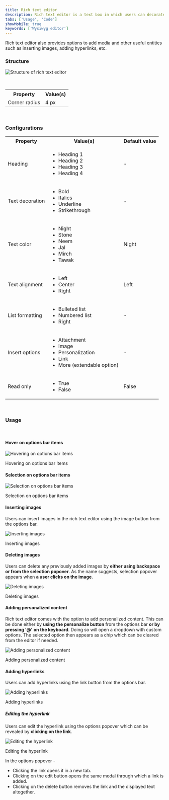 ```yaml
---
title: Rich text editor
description: Rich text editor is a text box in which users can decorate and format the text.
tabs: ['Usage', 'Code']
showMobile: true
keywords: ['Wysiwyg editor']
---
```


Rich text editor also provides options to add media and other useful entities such as inserting images, adding hyperlinks, etc.

### Structure

![Structure of rich text editor](./images/richtext-8.png)

<br/>
<table style={{width: "100%"}}>
 <tbody>
   <tr>
     <th style={{width:"50%",  textAlign: "left"}}>Property</th>
     <th style={{width:"50%",  textAlign: "left"}}>Value(s)</th>
   </tr>
   <tr style={{verticalAlign: "top"}}>
      <td>Corner radius</td>
      <td>4 px</td>
   </tr>
 </tbody>
</table>
<br/>

### Configurations
<table style={{width: "100%"}}>
  <tbody>
    <tr>
      <th style={{width:"33%", textAlign: "left"}}>Property</th>
      <th style={{width:"33%", textAlign: "left"}}>Value(s)</th>
      <th style={{width:"33%", textAlign: "left"}}>Default value</th>
    </tr>
    <tr style={{verticalAlign: "top"}}>
      <td>Heading</td>
      <td>
        <ul>
            <li>Heading 1</li>
            <li>Heading 2</li>
            <li>Heading 3</li>
            <li>Heading 4</li>
        </ul>
      </td>
      <td>-</td>
    </tr>
    <tr style={{verticalAlign: "top"}}>
      <td>Text decoration</td>
      <td>
        <ul>
            <li>Bold</li>
            <li>Italics</li>
            <li>Underline</li>
            <li>Strikethrough</li>
        </ul>
      </td>
      <td>-</td>
    </tr>
    <tr style={{verticalAlign: "top"}}>
      <td>Text color</td>
      <td>
        <ul>
            <li>Night</li>
            <li>Stone</li>
            <li>Neem</li>
            <li>Jal</li>
            <li>Mirch</li>
            <li>Tawak</li>
        </ul>
      </td>
      <td>Night</td>
    </tr>
    <tr style={{verticalAlign: "top"}}>
      <td>Text alignment</td>
      <td>
        <ul>
            <li>Left</li>
            <li>Center</li>
            <li>Right</li>
        </ul>
      </td>
      <td>Left</td>
    </tr>
    <tr style={{verticalAlign: "top"}}>
      <td>List formatting</td>
      <td>
        <ul>
            <li>Bulleted list</li>
            <li>Numbered list</li>
            <li>Right</li>
        </ul>
      </td>
      <td>-</td>
    </tr>
    <tr style={{verticalAlign: "top"}}>
      <td>Insert options</td>
      <td>
        <ul>
            <li>Attachment</li>
            <li>Image</li>
            <li>Personalization</li>
            <li>Link</li>
            <li>More (extendable option)</li>
        </ul>
      </td>
      <td>-</td>
    </tr>
    <tr style={{verticalAlign: "top"}}>
      <td>Read only</td>
      <td>
        <ul>
            <li>True</li>
            <li>False</li>
        </ul>
      </td>
      <td>False</td>
    </tr>
  </tbody>
</table>
<br/>

### Usage

<br/>

#### Hover on options bar items

![Hovering on options bar items](./images/richtext-1.png)
<Caption>  Hovering on options bar items </Caption>


<br/>

#### Selection on options bar items

![Selection on options bar items](./images/richtext-2.png)
<Caption>  Selection on options bar items </Caption>


<br/>

#### Inserting images

Users can insert images in the rich text editor using the image button from the options bar.

![Inserting images](./images/richtext-3.png)
<Caption> Inserting images </Caption>


<br/>

#### Deleting images

Users can delete any previously added images by **either using backspace or from the selection popover**. As the name suggests, selection popover appears when **a user clicks on the image**.

![Deleting images](./images/richtext-4.png)
<Caption> Deleting images </Caption>


<br/>

#### Adding personalized content

Rich text editor comes with the option to add personalized content. This can be done either 
by **using the personalize button** from the options bar **or by pressing '@' on the keyboard**. Doing 
so will open a dropdown with custom options. The selected option then appears as a chip which 
can be cleared from the editor if needed.

![Adding personalized content](./images/richtext-5.png)
<Caption> Adding personalized content </Caption>


<br/>

#### Adding hyperlinks

Users can add hyperlinks using the link button from the options bar.

![Adding hyperlinks](./images/richtext-6.png)
<Caption> Adding hyperlinks </Caption>


<br/>

##### Editing the hyperlink

Users can edit the hyperlink using the options popover which can be revealed by **clicking on the link**.

![Editing the hyperlink](./images/richtext-7.png)
<Caption> Editing the hyperlink </Caption>

<br/>

In the options popover -

-   Clicking the link opens it in a new tab.
-   Clicking on the edit button opens the same modal through which a link is added. 
-   Clicking on the delete button removes the link and the displayed text altogether.